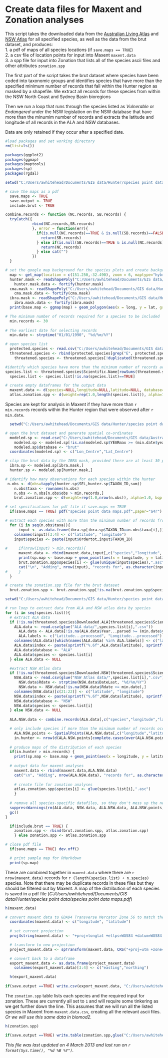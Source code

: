 Create data files for Maxent and Zonation analyses
========================================================

This script takes the downloaded data from the [Australian Living Atlas](http://www.ala.org.au/species-by-location/) and [NSW Atlas](http://www.environment.nsw.gov.au/atlaspublicapp/UI_Modules/ATLAS_/AtlasSearch.aspx) for all specified species, as well as the data from the brut dataset, and produces:   
1. a pdf of maps of all species locations (if `save.maps == TRUE`)   
2. a csv file of location points for input into Maxent `maxent.data`   
3. a spp file for input into Zonation that lists all of the species ascii files and other attributes `zonation.spp`  

The first part of the script takes the brut dataset where species have been coded into taxonomic groups and identifies species that have more than the specified minimum number of records that fall within the Hunter region as masked by a shapefile. We extract all records for these species from within the NSW North Coast and Sydney Basin bioregions  

Then we run a loop that runs through the species listed as *Vulnerable* or *Endangered* under the NSW legislation on the NSW database that have more than the minumim number of records and extracts the latitude and longitude of all records in the ALA and NSW databases.   

Data are only retained if they occur after a specified date.


```r
#load packages and set working directory
rm(list=ls())

packages(ggplot2)
packages(ggmap)
packages(maptools)
packages(sp)
packages(rgdal)

setwd("C:/Users/awhitehead/Documents/GIS data/Hunter/species point data/")

# save the maps as a pdf
  save.maps <- TRUE
  save.output <- TRUE
  include.brut <- TRUE

combine.records <- function (NC.records, SB.records) {
  tryCatch({
            rbind(NC.records,SB.records)
            }, error = function(err){
              if(is.null(NC.records)==TRUE & is.null(SB.records)==FALSE){
                return(SB.records)
              } else if(is.null(SB.records)==TRUE & is.null(NC.records)==FALSE){
                return(NC.records)
              } else cat("")
            })
  }

# set the google map background for the species plots and create background map
  map <- get_map(location = c(151.250,-32.490), zoom = 6, maptype="hybrid", color="bw")
  hunter.mask <- readShapePoly("C:/Users/awhitehead/Documents/GIS data/Hunter/data from Brendan/data/variables/projected GDA94/poly_lower_hunter.shp")
    hunter.mask.data <- fortify(hunter.mask)
  cma.mask <- readShapePoly("C:/Users/awhitehead/Documents/GIS data/Hunter/Plans/HCR_CMA/HCR_CMA_GDA94.shp")
    cma.mask.data <- fortify(cma.mask)
  ibra.mask <- readShapePoly("C:/Users/awhitehead/Documents/GIS data/Hunter/Plans/Bioregions/hunter_bioregions.shp")
    ibra.mask.data <- fortify(ibra.mask)
  print(base.map <- ggmap(map) + geom_polygon(aes(x = long, y = lat, group = group), data=hunter.mask.data, colour = 'yellow', fill = 'black', alpha = .1, size = .3) + geom_polygon(aes(x = long, y = lat, group = group), data=ibra.mask.data, colour = 'light blue', fill = 'black', alpha = .1, size = .3))

# The minimum number of records required for a species to be included  
  min.records <- 30
  
# The earliest date for selecting records
  min.date <- strptime("01/01/1990", "%d/%m/%Y")

# open species list
  protected.species <- read.csv("C:/Users/awhitehead/Documents/GIS data/Hunter/species point data/IBRA threatened species list.csv")
  threatened.species <- rbind(protected.species[grep("E", protected.species$NSW.status),], protected.species[grep("V", protected.species$NSW.status),])
    threatened.species <- threatened.species[!duplicated(threatened.species),]

#identify which species have more than the minimum number of records across both atlases
species.list <- threatened.species$Scientific.Name[rowSums(threatened.species[,c("ALA.records","NSW.records")],na.rm=TRUE)>min.records]
  species.list <- species.list[!is.na(species.list)==TRUE]

# create empty dataframes for the output data
  maxent.data <- d(species=NULL,longitude=NULL,latitude=NULL, database=NULL)
  atlas.zonation.spp <- d(weight=rep(1.0,length(species.list)), alpha=1.0, bqp.row=1.0, bqp.buffer=1.0, cell.removal=1.0, species=NA )

```

Species are kept for analysis in Maxent if they have more than `r min.records` records within the Hunter region that were observed after `r min.date`. 

```r
  setwd("C:/Users/awhitehead/Documents/GIS data/Hunter/species point data/")

# open the brut dataset and generate spatial co-ordinates
  modeled.sp <- read.csv("C:/Users/awhitehead/Documents/GIS data/Australia-wide/species data/modeledsp_order_brut.csv")
    modeled.sp <- modeled.sp[!is.na(modeled.sp$YEARmax >= (min.date$year+1900)),]
    modeled.sp$database <- "brut"
  coordinates(modeled.sp) <- c("Lon_Centre","Lat_Centre")

# clip the brut data by the IBRA mask, provided there are at least 30 points in the hunter region
  ibra.sp <- modeled.sp[ibra.mask,]
  hunter.sp <- modeled.sp[hunter.mask,]

# identify how many observations for each species within the hunter
 n.obs <- d(obs=tapply(hunter.sp$SEL,hunter.sp$TAXON_ID,sum))
    n.obs$taxa <- rownames(n.obs)
    n.obs <- n.obs[n.obs$obs > min.records,]
    brut.zonation.spp <- d(weight=rep(1.0,nrow(n.obs)), alpha=1.0, bqp.row=1.0, bqp.buffer=1.0, cell.removal=1.0, species=NA )

# set specifications for pdf file if save.maps == TRUE
  if(save.maps == TRUE) pdf("species point data maps.pdf",paper="a4r")

# extract each species with more than the minimum number of records from brut dataset 
  for (i in seq(n.obs$taxa)){
      input <- as.data.frame(ibra.sp[ibra.sp$TAXON_ID==n.obs$taxa[i],])
    colnames(input)[3:4] <- c("latitude", "longitude")
    input$species <- paste(input$Ordertot,input$TAXON_ID)
    
#     if(nrow(input) > min.records){
      maxent.data <- rbind(maxent.data,input[,c("species","longitude", "latitude", "database")])
      print(sp.map <- base.map + geom_point(aes(x = longitude, y = latitude,color=species), data = input, alpha=0.5))
      brut.zonation.spp$species[i] <- glue(unique(input$species),".asc")
      cat("\n", "Adding", nrow(input), "records for", as.character(input$species[i]), "to maxent data")
#     }
  }

# create the zonation.spp file for the brut dataset
  brut.zonation.spp <- brut.zonation.spp[!is.na(brut.zonation.spp$species),]

```

```r
setwd("C:/Users/awhitehead/Documents/GIS data/Hunter/species point data/")

# run loop to extract data from ALA and NSW atlas data by species 
for (i in seq(species.list)){
  # extract ALA data
  if (!is.na(threatened.species$Downloaded.ALA[threatened.species$Scientific.Name == species.list[i]]) == TRUE){
    ALA.data <- read.csv(glue("ALA data/",species.list[i],".csv"))
      ALA.data <- ALA.data[!is.na(ALA.data$Year...parsed >= (min.date$year+1900)),]
      ALA.labels <- c("Latitude...processed", "Longitude...processed")
    colnames(ALA.data)[which(names(ALA.data) %in% ALA.labels)] <- c("latitude", "longitude")
    ALA.data$index <- paste(sprintf("%.6f",ALA.data$latitude), sprintf("%.6f",ALA.data$longitude))
    ALA.data$database <- "ALA"
    ALA.data$species <- species.list[i]
  } else ALA.data <- NULL

  #extract NSW Atlas data
  if (!is.na(threatened.species$Downloaded.NSW[threatened.species$Scientific.Name == species.list[i]]) == TRUE){
    NSW.data <- read.csv(glue("NSW Atlas data/",species.list[i],".csv"))
      NSW.data$Rdate <- strptime(NSW.data$DateLast, "%d/%m/%Y")
      NSW.data <- NSW.data[!is.na(NSW.data$Rdate >= min.date),]
    colnames(NSW.data)[c(21:22)] <- c("latitude", "longitude")
    NSW.data$index <- paste(sprintf("%.6f",NSW.data$latitude), sprintf("%.6f",NSW.data$longitude))
    NSW.data$database <- "NSW"
    NSW.data$species <- species.list[i]
  } else NSW.data <- NULL
  
  ALA.NSW.data <- combine.records(ALA.data[,c("species","longitude","latitude","database")],NSW.data[,c("species","longitude","latitude","database")])

  # only include species if more than the minimum number of records occur in the hunter
    ALA.NSW.points <- SpatialPoints(ALA.NSW.data[,c("longitude","latitude")])
    in.hunter <- nrow(d(ALA.NSW.points[complete.cases(over(ALA.NSW.points,hunter.mask)),]))
  
  # produce maps of the distribution of each species
  if(in.hunter > min.records) {
    print(sp.map <- base.map + geom_point(aes(x = longitude, y = latitude,color=database, shape=species), data = ALA.NSW.data, alpha=0.5))
  
  # output data for maxent analyses
    maxent.data <- rbind(maxent.data,ALA.NSW.data)
    cat("\n", "Adding", nrow(ALA.NSW.data), "records for", as.character(species.list[i]), "to maxent data")
  
    # create file for zonation analyses
    atlas.zonation.spp$species[i] <- glue(species.list[i],".asc")
    }
  
  # remove all species-specific datafiles, so they don't mess up the next round of the loop
  suppressWarnings(rm(ALA.data, NSW.data, ALA.NSW.data, ALA.NSW.points,in.hunter))
  gc()
}

  if(include.brut == TRUE) {
    zonation.spp <- rbind(brut.zonation.spp, atlas.zonation.spp)
    } else zonation.spp <- atlas.zonation.spp

# close pdf file
  if(save.maps == TRUE) dev.off()

  # print sample map for RMarkdown
  print(sp.map)
```
These are combined together in `maxent.data` where there are `r nrow(maxent.data)` records for `r (length(species.list) + n.species)` species.  Note that there may be duplicate records in these files but they should be filtered out by Maxent. A map of the distribution of each species is saved in a pdf file (*C:/Users/awhitehead/Documents/GIS data/Hunter/species point data/species point data maps.pdf*)

```r
h(maxent.data)

# convert maxent data to GDA94 Transverse Mercator Zone 56 to match the rest of the data
  coordinates(maxent.data) <- c("longitude", "latitude")
  
  # set current projection
  proj4string(maxent.data) <- "+proj=longlat +ellps=WGS84 +datum=WGS84 +no_defs"

  # transform to new projection
  project_maxent.data <- spTransform(maxent.data, CRS("+proj=utm +zone=56 +south +ellps=GRS80 +towgs84=0,0,0,0,0,0,0 +units=m +no_defs"))

  # convert back to a dataframe
  export_maxent.data <- as.data.frame(project_maxent.data)
    colnames(export_maxent.data)[3:4] <- c("easting","northing")

  h(export_maxent.data)
                                  
if(save.output ==TRUE) write.csv(export_maxent.data, "C:/Users/awhitehead/Documents/GIS data/Hunter/species point data/maxent data/maxent.data.csv",row.names=FALSE)
```
The `zonation.spp` table lists each species and the required input for zonation.  These are currently all set to `1` and will require some tinkering as we get further down the line. This assumes that we will run all the listed species in Maxent from `maxent.data.csv`, creating all the relevant ascii files. *Or we will use this same data in biomod2.*

```r
h(zonation.spp)

if(save.output ==TRUE) write.table(zonation.spp,glue("C:/Users/awhitehead/Documents/GIS data/Hunter/species point data/maxent data/zonation.spp.txt"),sep="\t",row.names=FALSE, col.names=FALSE)
```

*This file was last updated on 4 March 2013 and last run on `r format(Sys.time(), "%d %B %Y")`.*
